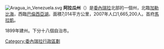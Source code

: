 [[File:Aragua_in_Venezuela.svg|right]]
'''阿拉瓜州'''（{{lang-es|Estado Aragua}}）是[[委內瑞拉|委內瑞拉]]北部的一個州，北臨[[加勒比海|加勒比海]]，西臨[[巴倫西亞湖|巴倫西亞湖]]。面積7,014平方公里，2007年人口1,665,200人。首府[[馬拉凱|馬拉凱]]。

1899年建州。下分十八個自治市。

{{委内瑞拉小作品}}
{{委內瑞拉行政區劃}}
{{DEFAULTSORT:Aragua}}
[[Category:委內瑞拉行政區劃|Category:委內瑞拉行政區劃]]